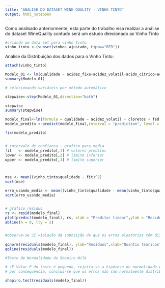 ```yaml
---
title: "ANALISE DO DATASET WINE QUALITY - VINHO TINTO"
output: html_notebook
---
```



Como analisado anteriormente, esta parte do trabalho visa realizar a análise do dataset WineQuality contudo será um estudo direcionado ao Vinho Tinto

```r

#criando um data set para vinho Tinto
vinho_tinto <-(subset(vinhos_ajustado, tipo=="RED"))

```


Análise da Distribuição dos dados para o Vinho Tinto:

```r

  

attach(vinho_tinto)

Modelo_01 <- lm(qualidade ~ acidez_fixa+acidez_volatil+acido_citrico+acucar_residual+cloretos+densidade+fsd+grau_alcolico+PH+sulfatos+tsd)
summary(Modelo_01)

# selecionando variáveis por método automático

stepwise<-step(Modelo_01,direction="both")
 
stepwise
summary(stepwise)

modelo_final<-lm(formula = qualidade ~ acidez_volatil + cloretos + fsd + grau_alcolico + PH + sulfatos + tsd)
modelo_predito <-predict(modelo_final,interval = "prediction", level = 0.95) 

fix(modelo_predito)


# intervalo de confianca - grafico para media
fit   <- modelo_predito[,1] # valores preditos
lower <- modelo_predito[,2] # limite inferior
upper <- modelo_predito[,3] # limite superior



mse <- mean((vinho_tinto$qualidade - fit)^2)
sqrt(mse)

erro_usando_media <- mean((vinho_tinto$qualidade - mean(vinho_tinto$qualidade))^2)
sqrt(erro_usando_media)


# grafico residuo
rs <- resid(modelo_final)
plot(predict(modelo_final), rs, xlab = "Preditor linear",ylab = "Residuos")
abline(h = 0, lty = 2)


#observa-se SE violação da suposição de que os erros aleatórios têm distribuição Normal
  
qqnorm(residuals(modelo_final), ylab="Resíduos",xlab="Quantis teóricos",main="")
qqline(residuals(modelo_final))

#Teste de Normalidade de Shapiro Wilk

# sE Valor P do teste é pequeno, rejeita-se a hipótese de normalidade dos resíduos e,
# por consequência, conclui-se que os erros não são normalmente distribuídos.

shapiro.test(residuals(modelo_final))

```


